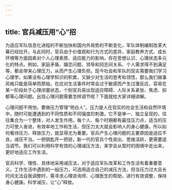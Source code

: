 ```yaml
---
---
---
```

title: 官兵减压用“心”招
---



为适应军队信息化进程的不断加快和国内外局势的不断变化，军队体制编制改革大幕已经拉开。与此同时，官兵由于价值观和行为方式的差异，家庭教养方式、成长环境等方面因素对个人心理素质、适应能力的影响，存在思想认识、心理状态多元化的特点。例如，家庭矛盾、婚恋问题、领导和同志间关系、个人需求得不到满足等，都会带来心理压力，从而产生心理负担。现今社会和军队的现实需要我们学习心理学。如果没有心理学知识的积累，又缺少对生活的思考和领悟，那么我们做事风格只能是简单而原始，在应对生活事件时常会过于敏感而产生过激反应，容易在某一阶段处于心理闭塞状态，个别官兵易出现适应障碍、人际关系紧张、焦虑、抑郁等心理问题。出现心理问题需要怎样调节呢？下面就给大家详细讲解。

心理问题不用怕，要做压力管理“明白人”。压力是人在现实的社会生活和自然环境中，随时可能遭遇到的不同性质和不同强度的刺激。它不是单一、独立呈现的，往往集合为一个整体，对人发生作用。每个人、每个时期都有最佳压力点，适当的压力可使人奋进，有效率地工作和生活，但压力太大就会影响人的身心健康。所以如何看待压力、释放压力，就显得尤为重要。官兵产生心理问题的主要原因是适应不良，减压不当。一把钥匙开一把锁，新一代的官兵个性突出、思维活跃，更需要适当调节。我们可以利用科学有效的心理减压方法，来学会从暂时的困境中走出来，更好地适应工作生活。

官兵科学、理性、具体地采用减压法，对于适应军队改革和工作生活有着重要意义。工作生活中遇到的一般压力，可选用适合自己的减压方法，但当压力过大且长时间无法自我调整时，需寻求心理咨询师、心理医生的帮助，进行有效调整，保持身心健康。科学减压，让“心”释放。